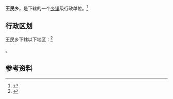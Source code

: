{{中国乡级行政区|64/04/22/207/000}}

'''王民乡'''，是{{PRC admin/fullname|64/04/22/207/000|3}}下辖的一个[[乡镇|乡镇]]级行政单位。<ref>{{PRC admin/ref sgc|{{PRC admin/parent|64/04/22/207/000}}}}</ref>

== 行政区划 ==

王民乡下辖以下地区：<ref>{{PRC admin/ref sgc|64/04/22/207/000}}</ref>

{{PRC admin/children|64/04/22/207/000}}。

== 参考资料 ==

{{reflist}}

{{行政区划小作品}}
{{PRC admin/navcat|64/04/22/207/000}}